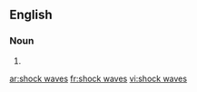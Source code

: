 {{also|shockwaves}}
==English==

===Noun===
{{head|en|noun plural form|head=[[shock]] [[wave]]s}}

# {{plural of|shock wave|lang=en}}

[[ar:shock waves]]
[[fr:shock waves]]
[[vi:shock waves]]